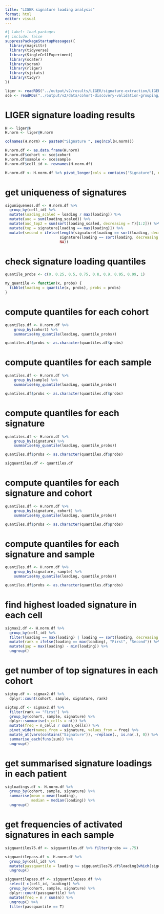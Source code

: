 ```yaml
---
title: "LIGER signature loading analysis"
format: html
editor: visual
---
```


```r
#| label: load-packages
#| include: false
suppressPackageStartupMessages({
  library(magrittr)
  library(tidyverse)
  library(SingleCellExperiment)
  library(scater)
  library(scran)
  library(rliger)
  library(sjstats)
  library(tidyr)
})
```

```r
liger <- readRDS("../output/v2/results/LIGER/signature-extraction/LIGER-object/Mono/Mono-liger-discovery.rds")
sce <- readRDS("../output/v2/data/cohort-discovery-validation-grouping/Mono/scRNAseq-Mono-sce-discovery.rds")
```

# LIGER signature loading results

```r
H <- liger@H
H.norm <- liger@H.norm

colnames(H.norm) <- paste0("Signature ", seq(ncol(H.norm)))
```

```r
H.norm.df <- as.data.frame(H.norm)
H.norm.df$cohort <- sce$cohort
H.norm.df$sample <- sce$sample
H.norm.df$cell_id <- rownames(H.norm.df)

H.norm.df <- H.norm.df %>% pivot_longer(cols = contains("Signature"), names_to = "signature", values_to = "loading")
```

# get uniqueness of signatures

```r
siguniqueness.df <- H.norm.df %>%
  group_by(cell_id) %>%
  mutate(loading_scaled = loading / max(loading)) %>%
  mutate(auc = sum(loading_scaled)) %>%
  mutate(auc_top2 = sum(sort(loading_scaled, decreasing = T)[1:2])) %>%
  mutate(top = signature[loading == max(loading)]) %>%
  mutate(second = ifelse(length(signature[loading == sort(loading, decreasing = T)[2]]) == 1, 
                         signature[loading == sort(loading, decreasing = T)[2]], 
                         NA))
```

# check signature loading quantiles

```r
quantile_probs <- c(0, 0.25, 0.5, 0.75, 0.8, 0.9, 0.95, 0.99, 1)

my_quantile <- function(x, probs) {
  tibble(loading = quantile(x, probs), probs = probs)
}
```

# compute quantiles for each cohort

```r
quantiles.df <- H.norm.df %>% 
    group_by(cohort) %>%
    summarise(my_quantile(loading, quantile_probs))

quantiles.df$probs <- as.character(quantiles.df$probs)
```

# compute quantiles for each sample

```r
quantiles.df <- H.norm.df %>% 
    group_by(sample) %>%
    summarise(my_quantile(loading, quantile_probs))

quantiles.df$probs <- as.character(quantiles.df$probs)
```

# compute quantiles for each signature

```r
quantiles.df <- H.norm.df %>% 
    group_by(signature) %>%
    summarise(my_quantile(loading, quantile_probs))

quantiles.df$probs <- as.character(quantiles.df$probs)

sigquantiles.df <- quantiles.df
```

# compute quantiles for each signature and cohort

```r
quantiles.df <- H.norm.df %>% 
    group_by(signature, cohort) %>%
    summarise(my_quantile(loading, quantile_probs))

quantiles.df$probs <- as.character(quantiles.df$probs)
```

# compute quantiles for each signature and sample

```r
quantiles.df <- H.norm.df %>% 
    group_by(signature, sample) %>%
    summarise(my_quantile(loading, quantile_probs))

quantiles.df$probs <- as.character(quantiles.df$probs)
```

# find highest loaded signature in each cell

```r
sigmax2.df <- H.norm.df %>%
  group_by(cell_id) %>%
  filter(loading == max(loading) | loading == sort(loading, decreasing = T)[2]) %>%
  mutate(rank = ifelse(loading == max(loading), "First", "Second")) %>%
  mutate(gap = max(loading) - min(loading)) %>%
  ungroup()
```

# get number of top signatures in each cohort

```r
sigtop.df <- sigmax2.df %>%
  dplyr::count(cohort, sample, signature, rank)
```

```r
sigtop.df <- sigmax2.df %>%
  filter(rank == "First") %>%
  group_by(cohort, sample, signature) %>%
  dplyr::summarise(n_cells = n()) %>%
  mutate(freq = n_cells / sum(n_cells)) %>%
  pivot_wider(names_from = signature, values_from = freq) %>%
  mutate_at(vars(contains("Signature")), ~replace(., is.na(.), 0)) %>%
  summarise_each(funs(sum)) %>%
  ungroup()
```

# get summarised signature loadings in each patient

```r
sigloadings.df <- H.norm.df %>%
  group_by(cohort, sample, signature) %>%
  summarise(mean = mean(loading), 
            median = median(loading)) %>%
  ungroup()
```

# get frequencies of activated signatures in each sample

```r
sigquantiles75.df <- sigquantiles.df %>% filter(probs == .75)
```

```r
sigquantilepass.df <- H.norm.df %>%
  group_by(cell_id) %>%
  mutate(passquantile = loading >= sigquantiles75.df$loading[which(sigquantiles75.df$signature == signature)]) %>%
  ungroup()
```

```r
sigquantilepass.df <- sigquantilepass.df %>%
  select(-c(cell_id, loading)) %>%
  group_by(cohort, sample, signature) %>%
  dplyr::count(passquantile) %>%
  mutate(freq = n / sum(n)) %>%
  ungroup() %>%
  filter(passquantile == T)
```


